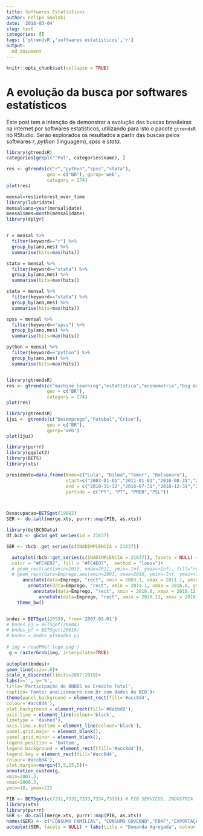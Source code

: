 ```yaml
---
title: Softwares Estatísticos
author: Felipe Smolski
date: '2018-03-04'
slug: test
categories: []
tags: ['gtrendsR','softwares estatísticos','r']
output:
  md_document
---
```

```r
knitr::opts_chunk$set(collapse = TRUE)
```

# A evolução da busca por softwares estatísticos

Este post tem a intenção de demonstrar a evolução das buscas brasileiras na internet por softwares estatísticos, utilizando para isto o pacote `gtrendsR` no RStudio. Serão explorados os resultados a partir das buscas pelos softwares *r*, *python* (linguagem), *spss* e *stata*.

```r
library(gtrendsR)
categories[grepl("^Pol", categories$name), ]
```


```r

res <- gtrends(c("r","python","spss","stata"), 
               geo = c("BR"), gprop='web',
               category = 174)
plot(res)
```

```r
mensal=res$interest_over_time
library(lubridate)
mensal$ano=year(mensal$date)
mensal$mes=month(mensal$date)
library(dplyr)


r = mensal %>%
  filter(keyword=="r") %>%
  group_by(ano,mes) %>%
  summarise(hits=max(hits))

stata = mensal %>%
  filter(keyword=="stata") %>%
  group_by(ano,mes) %>%
  summarise(hits=max(hits))

stata = mensal %>%
  filter(keyword=="stata") %>%
  group_by(ano,mes) %>%
  summarise(hits=max(hits))  

spss = mensal %>%
  filter(keyword=="spss") %>%
  group_by(ano,mes) %>%
  summarise(hits=max(hits))  

python = mensal %>%
  filter(keyword=="python") %>%
  group_by(ano,mes) %>%
  summarise(hits=max(hits))  



```




```r
library(gtrendsR)
res <- gtrends(c("machine learning","estatística","econometria","big data"), 
               geo = c("BR"), 
               category = 174)
plot(res)
```


```r
library(gtrendsR)
ijui <- gtrends(c("Desemprego","Futebol","Crise"), 
               geo = c("BR"), 
               gprop='web')
plot(ijui)
```



```r
library(purrr)
library(ggplot2)
library(BETS)
library(xts)

presidente=data.frame(Nome=c("Lula", "Dilma","Temer", "Bolsonaro"),
                      start=c("2003-01-01","2011-01-01","2016-08-31","2019-01-01"),
                      end = c("2010-31-12","2016-07-31","2018-12-31","2019-08-04"),
                      partido = c("PT", "PT", "PMDB","PSL"))



Desocupacao=BETSget(19882)
SER <- do.call(merge.xts, purrr::map(PIB, as.xts))

library(GetBCBData)
df.bcb <- gbcbd_get_series(id = 21637)

SER <- rbcb::get_series(c(INADIMPLENCIA = 21637))

  autoplot(rbcb::get_series(c(INADIMPLENCIA = 21637)), facets = NULL) + labs(title = "PIB a preços de mercado SCN-2010", colour = NULL)+ stat_smooth(
  color = "#FC4E07", fill = "#FC4E07",  method = "loess")+
  # geom_rect(aes(xmin=2010, xmax=2011, ymin=-Inf, ymax=+Inf), fill="red", alpha=0.002)+
  # geom_rect(data=Emprego,aes(xmin=2003, xmax=2010, ymin=-Inf, ymax=+Inf), fill="red", colour = "red", alpha=0.01)+
      annotate(data=Emprego, "rect", xmin = 2003.1, xmax = 2011.1, ymin=-Inf,  ymax=Inf, fill="red", alpha=0.05)+
        annotate(data=Emprego, "rect", xmin = 2011.1, xmax = 2016.8, ymin=-Inf,  ymax=Inf, fill="red", alpha=0.1)+
          annotate(data=Emprego, "rect", xmin = 2016.8, xmax = 2018.12, ymin=-Inf,  ymax=Inf, fill="blue", alpha=0.05)+
            annotate(data=Emprego, "rect", xmin = 2018.12, xmax = 2019.12, ymin=-Inf,  ymax=Inf, fill="green", alpha=0.05)+
    theme_bw()
```


```r

```


```r
bndes = BETSget(20539, from='2007-03-01')
# bndes_pj = BETSget(20604)
# bndes_pf = BETSget(20616)
# bndes = bndes_pf+bndes_pj
 
# img = readPNG('logo.png')
 g = rasterGrob(img, interpolate=TRUE)
 
autoplot(bndes)+
geom_line(size=.8)+
scale_x_discrete(limits=2007:2019)+
labs(x='', y='%',
title='Participação do BNDES no Crédito Total',
caption='Fonte: analisemacro.com.br com dados do BCB')+
theme(panel.background = element_rect(fill='#acc8d4',
colour='#acc8d4'),
plot.background = element_rect(fill='#8abbd0'),
axis.line = element_line(colour='black',
linetype = 'dashed'),
axis.line.x.bottom = element_line(colour='black'),
panel.grid.major = element_blank(),
panel.grid.minor = element_blank(),
legend.position = 'bottom',
legend.background = element_rect((fill='#acc8d4')),
legend.key = element_rect(fill='#acc8d4',
colour='#acc8d4'),
plot.margin=margin(5,5,15,5))+
annotation_custom(g,
xmin=2007.3,
xmax=2009.3,
ymin=18, ymax=22)
```


```r
PIB <- BETSget(c(7331,7332,7333,7334,7335)) # PIB SERVIÇOS, INDÚSTRIA -- IBGE
library(xts)
library(purrr)
SER <- do.call(merge.xts, purrr::map(PIB, as.xts))
names(SER) <- c("CONSUMO FAMÍLIAS", "CONSUMO GOVERNO","FBKF","EXPORTAÇÃO","IMPORTAÇÃO")
autoplot(SER, facets = NULL) + labs(title = "Demanda Agregada", colour = NULL)
```

